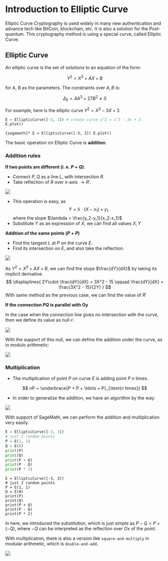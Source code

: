 # Introduction to Elliptic Curve {#sec-Asymmetric}

Elliptic Curve Cryptography is used widely in many new authentication and advance tech like BitCoin, blockchain, etc. It is also a solution for the Post-quantum. This cryptography method is using a special curve, called Elliptic Curve. 


## Elliptic Curve

An elliptic curve is the set of solutions to an equation of the form:

$$
Y^2 = X^3 + AX + B
$$

for A, B as the parameters. The constraints over $A, B$ is:

$$
\Delta_E = 4A^3 + 27B^2 \neq 0
$$

For example, here is the elliptic curve $Y^2 = X^3 - 3X + 3$

```Python
E = EllipticCurve([-3, 3]) # create curve y^2 = x^3 - 3x + 3
E.plot()
```
```{sagemath}*
E = EllipticCurve([-3, 3])
E.plot()
```

The basic operation on Elliptic Curve is **addition**. 

### Addition rules 

**If two points are different (i. e. $P$ + $Q$)**:

+ Connect $P, Q$ as a line $L$, with intersection $R$. 
+ Take reflection of $R$ over x-axis $\rightarrow R'$.

![](/images/add_1.png)

+ This operation is easy, as 
$$
Y = \lambda \cdot (X-x_1) + y_1
$$
where the slope $\lambda = \frac{y_2-y_1}{x_2-x_1}$
+ Substitute $Y$ as an expression of $X$, we can find all values $X, Y$

**Addition of the same points ($P + P$)**

+ Find the tangent $L$ at $P$ on the curve $E$.
+ Find its intersection on $E$, and also take the reflection. 

![](/images/add_2.png)

As $Y^2 = X^3 + AX + B$, we can find the slope $\frac{dY}{dX}$ by taking its implicit derivative.
$$
\displaylines{
2Y\cdot \frac{dY}{dX} = 3X^2 - 15 \qquad \frac{dY}{dX} = \frac{3X^2 - 15}{2Y}
}
$$
With same method as the previous case, we can find the value of $R'$

**If the connection $PQ$ is parallel with Oy**

In the case when the connection line gives no intersection with the curve, then we define its value as null $\mathcal{O}$. 

![](/images/zero.png)

With the support of this null, we can define the addition under the curve, as in modulo arithmetic: 

![](/images/theorem.png)

### Multiplication

+ The multiplication of point $P$ on curve $E$ is adding point $P$ $n$ times.

$$
nP = \underbrace{P + P + \ldots + P}_{\text{n times}}
$$

+ In order to generalize the addition, we have an algorithm by the way:

![](/images/addition_algo.png){fig-align="center"}

With support of SageMath, we can perform the addition and multiplication very easily. 

```Python
E = EllipticCurve([-3, 3])
# just 2 random points
P = E(1, 1)
Q = E(0)
print(P)
print(Q)
print(P + Q)
print(P - Q)
print(P * 2)
```
```sagemath
E = EllipticCurve([-3, 3])
# just 2 random points
P = E(1, 1)
Q = E(0)
print(P)
print(Q)
print(P + Q)
print(P - Q)
print(P * 2)
```

In here, we introduced the substitution, which is just simple as $P - Q = P + (-Q)$, where $-Q$ can be interpreted as the reflection over $Ox$ of the point.

With multiplication, there is also a version like `square-and-multiply` in modular arithmetic, which is `double-and-add`.

![](/images/double-add.png)

